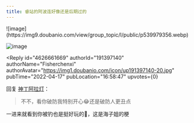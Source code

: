 ```yaml
---
title: 睿站的阿波连好像还是后期过的
---
```



<Forum groupName="动画番剧" groupUrl="https://www.douban.com/group/596353/" archivedAt="2025-05-16T16:36:48.499Z">
  <Post
    id="264039215"
    title="睿站的阿波连好像还是后期过的"
    url="https://www.douban.com/group/topic/264039215/?_spm_id=MjIyNzEwNjk3"
    pubTime="2022-05-11"
    highlightUserId="191397140"
  >
![image](https://img9.doubanio.com/view/group_topic/l/public/p539979356.webp)

![image](https://img1.doubanio.com/view/group_topic/l/public/p539979350.webp)

<Reply
  id="4626661669"
  authorId="191397140"
  authorName="Fisherchenxi"
  authorAvatar="https://img1.doubanio.com/icon/up191397140-20.jpg"
  pubTime="2022-04-17"
  pubLocation="16:58:47"
  upvotes={0}
>
回复 [神丁阿拉灯](https://www.douban.com/people/176264848/)：
> 不不，看你破防我特别开心😂还是破防人更丑点

一进来就看到你被钓也是挺好玩的🤣，这是海子姐的梗
</Reply>
  </Post>
</Forum>
